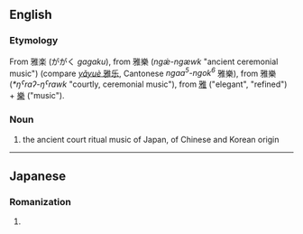 ==English==
{{wikipedia}}

===Etymology===
From {{etyl|ja|en}} 雅楽 (ががく ''gagaku''), from {{etyl|ltc|en}} 雅樂 (''ngǽ-ngæwk'' "ancient ceremonial music") (compare {{etyl|cmn|-}}  [[雅乐|''yǎyuè'' 雅乐]], Cantonese ''ngaa<sup>5</sup>-ngok<sup>6</sup>'' 雅樂), from {{etyl|och|en}} 雅樂 (''*ŋˁraʔ-ŋˁrawk'' "courtly, ceremonial music"), from [[雅]] ("elegant", "refined") + [[樂]] ("music").

===Noun===
{{en-noun|-}}

# the ancient court ritual music of Japan, of Chinese and Korean origin

----

==Japanese==
===Romanization===
{{ja-romaji}}

# {{ja-romanization of|ががく}}